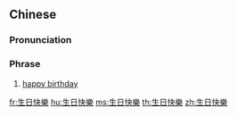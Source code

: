 {{also|生日快乐}}
==Chinese==
{{phrasebook|zh}}
{{zh-forms|s=生日快乐|type=22}}

===Pronunciation===
{{zh-pron
|m=shēngrì kuàilè
|c=saang1 jat6 faai3 lok6
|h=pfs=sâng-ngit khoai-lo̍k
|mn=xm,qz,tp:siⁿ-li̍t khoài-lo̍k/zz,kh:seⁿ-ji̍t khoài-lo̍k
|w=1san nyiq+2khua loq
|ma=zh-cmn-生日快樂.ogg
|cat=ph
}}

===Phrase===
{{zh-phrase}}

# [[happy birthday]]

[[fr:生日快樂]]
[[hu:生日快樂]]
[[ms:生日快樂]]
[[th:生日快樂]]
[[zh:生日快樂]]